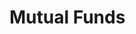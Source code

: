 # Mutual Funds


<ul className="grid grid-cols-1 md:grid-cols-2 lg:grid-cols-3 xl:grid-cols-4 gap-4 -ml-6">
<ReferenceCard
    title="Alswe"
    description="Show allocation of a swedish fund. To get a list of available funds, check the file `avanza_fund_ID.csv`."
    url="/terminal/reference/funds/alswe"
    command="true"
/>
<ReferenceCard
    title="Carbon"
    description="Show funds carbon metrcis."
    url="/terminal/reference/funds/carbon"
    command="true"
/>
<ReferenceCard
    title="Country"
    description="Set a country for funds."
    url="/terminal/reference/funds/country"
    command="true"
/>
<ReferenceCard
    title="Exclusion"
    description="Show funds exclsuion policy."
    url="/terminal/reference/funds/exclusion"
    command="true"
/>
<ReferenceCard
    title="Holdings"
    description="Show funds holdings."
    url="/terminal/reference/funds/holdings"
    command="true"
/>
<ReferenceCard
    title="Infoswe"
    description="Show fund info of a swedish fund. To get a list of available funds, check the file `avanza_fund_ID.csv`."
    url="/terminal/reference/funds/infoswe"
    command="true"
/>
<ReferenceCard
    title="Load"
    description="Load the fund to perform analysis on."
    url="/terminal/reference/funds/load"
    command="true"
/>
<ReferenceCard
    title="Plot"
    description="Plot historical data."
    url="/terminal/reference/funds/plot"
    command="true"
/>
<ReferenceCard
    title="Search"
    description="Search mutual funds in selected country"
    url="/terminal/reference/funds/search"
    command="true"
/>
<ReferenceCard
    title="Sector"
    description="Show funds, index, category sector breakdown."
    url="/terminal/reference/funds/sector"
    command="true"
/>
</ul>
